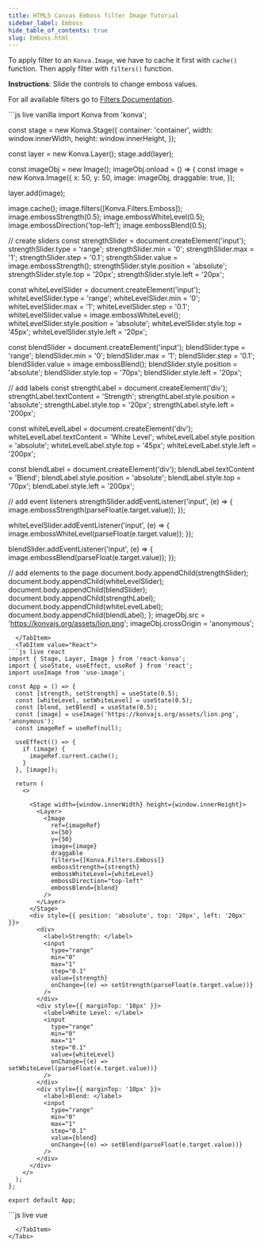 ```yaml
---
title: HTML5 Canvas Emboss filter Image Tutorial
sidebar_label: Emboss
hide_table_of_contents: true
slug: Emboss.html
---
```


To apply filter to an `Konva.Image`, we have to cache it first with `cache()`
function. Then apply filter with `filters()` function.

**Instructions**: Slide the controls to change emboss values.

For all available filters go to [Filters Documentation](/api/Konva.Filters.html).


<Tabs>
  <TabItem value="Vanilla" default>
```js live vanilla
import Konva from 'konva';

const stage = new Konva.Stage({
  container: 'container',
  width: window.innerWidth,
  height: window.innerHeight,
});

const layer = new Konva.Layer();
stage.add(layer);

const imageObj = new Image();
imageObj.onload = () => {
  const image = new Konva.Image({
    x: 50,
    y: 50,
    image: imageObj,
    draggable: true,
  });

  layer.add(image);

  image.cache();
  image.filters([Konva.Filters.Emboss]);
  image.embossStrength(0.5);
  image.embossWhiteLevel(0.5);
  image.embossDirection('top-left');
  image.embossBlend(0.5);

  // create sliders
  const strengthSlider = document.createElement('input');
  strengthSlider.type = 'range';
  strengthSlider.min = '0';
  strengthSlider.max = '1';
  strengthSlider.step = '0.1';
  strengthSlider.value = image.embossStrength();
  strengthSlider.style.position = 'absolute';
  strengthSlider.style.top = '20px';
  strengthSlider.style.left = '20px';

  const whiteLevelSlider = document.createElement('input');
  whiteLevelSlider.type = 'range';
  whiteLevelSlider.min = '0';
  whiteLevelSlider.max = '1';
  whiteLevelSlider.step = '0.1';
  whiteLevelSlider.value = image.embossWhiteLevel();
  whiteLevelSlider.style.position = 'absolute';
  whiteLevelSlider.style.top = '45px';
  whiteLevelSlider.style.left = '20px';

  const blendSlider = document.createElement('input');
  blendSlider.type = 'range';
  blendSlider.min = '0';
  blendSlider.max = '1';
  blendSlider.step = '0.1';
  blendSlider.value = image.embossBlend();
  blendSlider.style.position = 'absolute';
  blendSlider.style.top = '70px';
  blendSlider.style.left = '20px';

  // add labels
  const strengthLabel = document.createElement('div');
  strengthLabel.textContent = 'Strength';
  strengthLabel.style.position = 'absolute';
  strengthLabel.style.top = '20px';
  strengthLabel.style.left = '200px';

  const whiteLevelLabel = document.createElement('div');
  whiteLevelLabel.textContent = 'White Level';
  whiteLevelLabel.style.position = 'absolute';
  whiteLevelLabel.style.top = '45px';
  whiteLevelLabel.style.left = '200px';

  const blendLabel = document.createElement('div');
  blendLabel.textContent = 'Blend';
  blendLabel.style.position = 'absolute';
  blendLabel.style.top = '70px';
  blendLabel.style.left = '200px';

  // add event listeners
  strengthSlider.addEventListener('input', (e) => {
    image.embossStrength(parseFloat(e.target.value));
  });

  whiteLevelSlider.addEventListener('input', (e) => {
    image.embossWhiteLevel(parseFloat(e.target.value));
  });

  blendSlider.addEventListener('input', (e) => {
    image.embossBlend(parseFloat(e.target.value));
  });

  // add elements to the page
  document.body.appendChild(strengthSlider);
  document.body.appendChild(whiteLevelSlider);
  document.body.appendChild(blendSlider);
  document.body.appendChild(strengthLabel);
  document.body.appendChild(whiteLevelLabel);
  document.body.appendChild(blendLabel);
};
imageObj.src = 'https://konvajs.org/assets/lion.png';
imageObj.crossOrigin = 'anonymous';
```
  </TabItem>
  <TabItem value="React">
```js live react
import { Stage, Layer, Image } from 'react-konva';
import { useState, useEffect, useRef } from 'react';
import useImage from 'use-image';

const App = () => {
  const [strength, setStrength] = useState(0.5);
  const [whiteLevel, setWhiteLevel] = useState(0.5);
  const [blend, setBlend] = useState(0.5);
  const [image] = useImage('https://konvajs.org/assets/lion.png', 'anonymous');
  const imageRef = useRef(null);

  useEffect(() => {
    if (image) {
      imageRef.current.cache();
    }
  }, [image]);

  return (
    <>
      
      <Stage width={window.innerWidth} height={window.innerHeight}>
        <Layer>
          <Image
            ref={imageRef}
            x={50}
            y={50}
            image={image}
            draggable
            filters={[Konva.Filters.Emboss]}
            embossStrength={strength}
            embossWhiteLevel={whiteLevel}
            embossDirection="top-left"
            embossBlend={blend}
          />
        </Layer>
      </Stage>
      <div style={{ position: 'absolute', top: '20px', left: '20px' }}>
        <div>
          <label>Strength: </label>
          <input
            type="range"
            min="0"
            max="1"
            step="0.1"
            value={strength}
            onChange={(e) => setStrength(parseFloat(e.target.value))}
          />
        </div>
        <div style={{ marginTop: '10px' }}>
          <label>White Level: </label>
          <input
            type="range"
            min="0"
            max="1"
            step="0.1"
            value={whiteLevel}
            onChange={(e) => setWhiteLevel(parseFloat(e.target.value))}
          />
        </div>
        <div style={{ marginTop: '10px' }}>
          <label>Blend: </label>
          <input
            type="range"
            min="0"
            max="1"
            step="0.1"
            value={blend}
            onChange={(e) => setBlend(parseFloat(e.target.value))}
          />
        </div>
      </div>
    </>
  );
};

export default App;
```
  </TabItem>
  <TabItem value="Vue">
```js live vue
<template>
  <div>
    
    <v-stage :config="stageSize">
      <v-layer>
        <v-image
          ref="imageNode"
          :config="{
            x: 50,
            y: 50,
            image: image,
            draggable: true,
            filters: [Konva.Filters.Emboss],
            embossStrength: embossValues.strength,
            embossWhiteLevel: embossValues.whiteLevel,
            embossDirection: 'top-left',
            embossBlend: embossValues.blend,
          }"
        />
      </v-layer>
    </v-stage>
    <div :style="{ position: 'absolute', top: '20px', left: '20px' }">
      <div v-for="control in controls" :key="control.label" :style="{ margin: '10px' }">
        <label>{{ control.label }}: </label>
        <input
          type="range"
          min="0"
          max="1"
          step="0.1"
          :value="control.value"
          @input="(e) => updateValue(control.prop, parseFloat(e.target.value))"
          :style="{ width: '200px' }"
        />
      </div>
    </div>
  </div>
</template>

<script setup>
import { ref, computed, watch, nextTick } from 'vue';
import { useImage } from 'vue-konva';
import Konva from 'konva';

const stageSize = {
  width: window.innerWidth,
  height: window.innerHeight,
};

const imageNode = ref(null);
const [image] = useImage('https://konvajs.org/assets/lion.png', 'anonymous');

const embossValues = ref({
  strength: 0.5,
  whiteLevel: 0.5,
  blend: 0.5,
});

const controls = computed(() => [
  { label: 'Strength', prop: 'strength', value: embossValues.value.strength },
  { label: 'White Level', prop: 'whiteLevel', value: embossValues.value.whiteLevel },
  { label: 'Blend', prop: 'blend', value: embossValues.value.blend },
]);

const updateValue = (prop, value) => {
  embossValues.value[prop] = value;
};

watch(image, async (newImage) => {
  if (newImage) {
    await nextTick();
    imageNode.value.getNode().cache();
  }
});
</script>
```
  </TabItem>
</Tabs>
